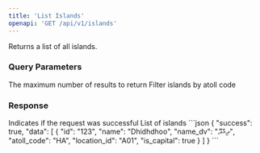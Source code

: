 ```yaml
---
title: 'List Islands'
openapi: 'GET /api/v1/islands'
---
```


Returns a list of all islands.

### Query Parameters

<ParamField query="limit" type="integer">
  The maximum number of results to return
</ParamField>

<ParamField query="atoll_code" type="string">
  Filter islands by atoll code
</ParamField>

### Response

<ResponseField name="success" type="boolean" required>
  Indicates if the request was successful
</ResponseField>

<ResponseField name="data" type="array" required>
  List of islands
</ResponseField>

<ResponseExample>
```json
{
  "success": true,
  "data": [
    {
      "id": "123",
      "name": "Dhidhdhoo",
      "name_dv": "ދިއްދޫ",
      "atoll_code": "HA",
      "location_id": "A01",
      "is_capital": true
    }
  ]
}
```
</ResponseExample> 